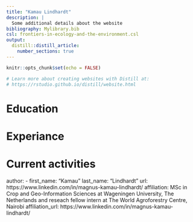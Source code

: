 ```yaml
---
title: "Kamau Lindhardt"
description: |
  Some additional details about the website
bibliography: Mylibrary.bib
csl: frontiers-in-ecology-and-the-environment.csl
output: 
  distill::distill_article:
    number_sections: true
---
```


```r
knitr::opts_chunk$set(echo = FALSE)

# Learn more about creating websites with Distill at:
# https://rstudio.github.io/distill/website.html

```


# Education

# Experiance

# Current activities

author:
  - first_name: "Kamau"
    last_name: "Lindhardt"
    url: https://www.linkedin.com/in/magnus-kamau-lindhardt/
    affiliation: MSc in Crop and Geo-Information Sciences at Wageningen University, The Netherlands and reseach fellow intern at The World Agroforestry Centre, Nairobi
    affiliation_url: https://www.linkedin.com/in/magnus-kamau-lindhardt/